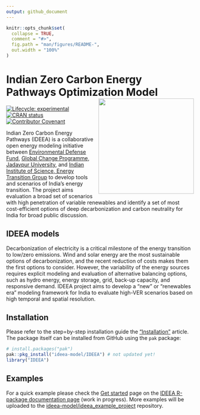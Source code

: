 ```yaml
---
output: github_document
---
```


<!-- README.md is generated from README.Rmd. Please edit that file -->

```r
knitr::opts_chunk$set(
  collapse = TRUE,
  comment = "#>",
  fig.path = "man/figures/README-",
  out.width = "100%"
)
```

# Indian Zero Carbon Energy Pathways Optimization Model <img src="man/figures/logo.png" align="right" width="256"/>

<!-- badges: start -->

[![Lifecycle: experimental](https://img.shields.io/badge/lifecycle-experimental-orange.svg)](https://lifecycle.r-lib.org/articles/stages.html#experimental) [![CRAN status](https://www.r-pkg.org/badges/version/IDEEA.dev)](https://CRAN.R-project.org/package=IDEEA.dev) [![Contributor Covenant](https://img.shields.io/badge/Contributor%20Covenant-2.1-4baaaa.svg)](code_of_conduct.md)

<!-- badges: end -->

<!-- ## About -->
Indian Zero Carbon Energy Pathways (IDEEA) is a collaborative open energy modeling initiative between [Environmental Defense Fund](www.edf.org), [Global Change Programme, Jadavpur University](http://juglobalchangeprogram.org/gcp/), and [Indian Institute of Science, Energy Transition Group](https://iisc.ac.in/) to develop tools and scenarios of India’s energy transition. The project aims evaluation a broad set of scenarios with high penetration of variable renewables and identify a set of most cost-efficient options of deep decarbonization and carbon neutrality for India for broad public discussion.  

## IDEEA models  
Decarbonization of electricity is a critical milestone of the energy transition to low/zero emissions. Wind and solar energy are the most sustainable options of decarbonization, and the recent reduction of costs makes them the first options to consider. However, the variability of the energy sources requires explicit modeling and evaluation of alternative balancing options, such as hydro energy, energy storage, grid, back-up capacity, and responsive demand. IDEEA project aims to develop a “new” or “renewables era” modeling framework for India to evaluate high-VER scenarios based on high temporal and spatial resolution.  

## Installation

Please refer to the step=by-step installation guide the ["Installation"](https://ideea-model.github.io/IDEEA/articles/install.html) article. The package itself can be installed from GitHub using the `pak` package:
```r
# install.packages("pak")
pak::pkg_install("ideea-model/IDEEA") # not updated yet!
library("IDEEA")
```

## Examples
For a quick example please check the [Get started](https://ideea-model.github.io/IDEEA/articles/IDEEA.html) page on the  [IDEEA R-package documentation page](https://ideea-model.github.io/IDEEA) (work in progress). More examples will be uploaded to the [ideea-model/ideea_example_project](https://github.com/ideea-model/ideea_example_project) repository.

